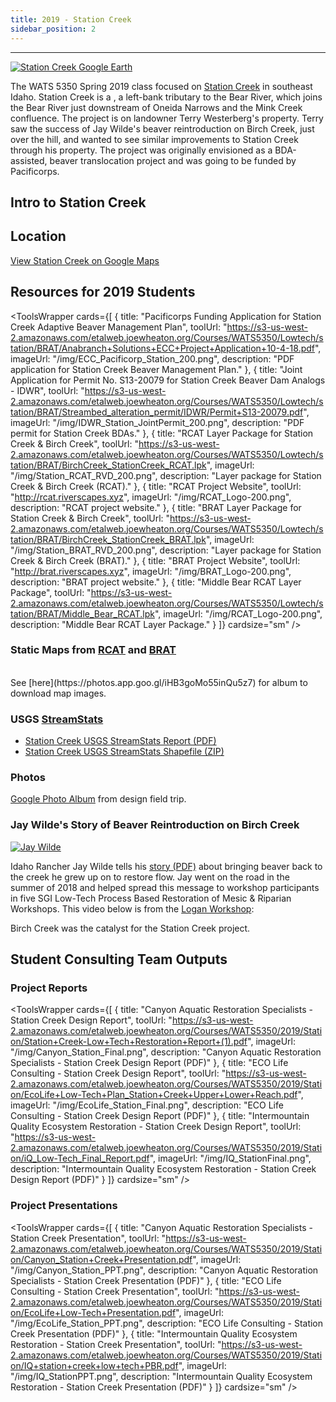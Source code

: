 ---
title: 2019 - Station Creek
sidebar_position: 2
---
---


[![Station Creek Google Earth](/img/projects/Station_GE.png)](https://earth.app.goo.gl/n9RRA6)

The WATS 5350 Spring 2019 class focused on [Station Creek](https://earth.app.goo.gl/n9RRA6) in southeast Idaho. Station Creek is a , a left-bank tributary to the Bear River, which joins the Bear River just downstream of Oneida Narrows and the Mink Creek confluence.  The project is on landowner Terry Westerberg's property. Terry saw the success of Jay Wilde's beaver reintroduction on Birch Creek, just over the hill, and wanted to see similar improvements to Station Creek through his property. The project was originally envisioned as a BDA-assisted, beaver translocation project and was going to be funded by Pacificorps.  


## Intro to Station Creek

<GoogleSlides src="https://docs.google.com/presentation/d/e/2PACX-1vQAjG4OzYOspwMcySZV1piDTWGBgPwj_yGfC_m5YLLGFmt8M6NAazomf6aeVZGBEYSVDD4l6nA-POIL/embed?start=false&loop=false&delayms=3000" title="Intro to Station Creek" width={960} height={749} />

## Location

[View Station Creek on Google Maps](https://www.google.com/maps/place/Unnamed+Road,+Preston,+ID+83263/@42.1622225,-111.7920938,12z)
## Resources for 2019 Students


<ToolsWrapper
  cards={[
    {
      title: "Pacificorps Funding Application for Station Creek Adaptive Beaver Management Plan",
      toolUrl: "https://s3-us-west-2.amazonaws.com/etalweb.joewheaton.org/Courses/WATS5350/Lowtech/station/BRAT/Anabranch+Solutions+ECC+Project+Application+10-4-18.pdf",
      imageUrl: "/img/ECC_Pacificorp_Station_200.png",
      description: "PDF application for Station Creek Beaver Management Plan."
    },
    {
      title: "Joint Application for Permit No. S13-20079 for Station Creek Beaver Dam Analogs - IDWR",
      toolUrl: "https://s3-us-west-2.amazonaws.com/etalweb.joewheaton.org/Courses/WATS5350/Lowtech/station/BRAT/Streambed_alteration_permit/IDWR/Permit+S13-20079.pdf",
      imageUrl: "/img/IDWR_Station_JointPermit_200.png",
      description: "PDF permit for Station Creek BDAs."
    },
    {
      title: "RCAT Layer Package for Station Creek & Birch Creek",
      toolUrl: "https://s3-us-west-2.amazonaws.com/etalweb.joewheaton.org/Courses/WATS5350/Lowtech/station/BRAT/BirchCreek_StationCreek_RCAT.lpk",
      imageUrl: "/img/Station_RCAT_RVD_200.png",
      description: "Layer package for Station Creek & Birch Creek (RCAT)."
    },
    {
      title: "RCAT Project Website",
      toolUrl: "http://rcat.riverscapes.xyz",
      imageUrl: "/img/RCAT_Logo-200.png",
      description: "RCAT project website."
    },
    {
      title: "BRAT Layer Package for Station Creek & Birch Creek",
      toolUrl: "https://s3-us-west-2.amazonaws.com/etalweb.joewheaton.org/Courses/WATS5350/Lowtech/station/BRAT/BirchCreek_StationCreek_BRAT.lpk",
      imageUrl: "/img/Station_BRAT_RVD_200.png",
      description: "Layer package for Station Creek & Birch Creek (BRAT)."
    },
    {
      title: "BRAT Project Website",
      toolUrl: "http://brat.riverscapes.xyz",
      imageUrl: "/img/BRAT_Logo-200.png",
      description: "BRAT project website."
    },
    {
      title: "Middle Bear RCAT Layer Package",
      toolUrl: "https://s3-us-west-2.amazonaws.com/etalweb.joewheaton.org/Courses/WATS5350/Lowtech/station/BRAT/Middle_Bear_RCAT.lpk",
      imageUrl: "/img/RCAT_Logo-200.png",
      description: "Middle Bear RCAT Layer Package."
    }
  ]}
  cardsize="sm"
/>



### Static Maps from [RCAT](http://rcat.riverscapes.xyz) and [BRAT](http://brat.riverscapes.xyz)

<div class="responsive-embed">
<script src="https://cdn.jsdelivr.net/npm/publicalbum@latest/embed-ui.min.js" async></script>
<div class="pa-carousel-widget" style={{width: '640px', height: '480px', display: 'none'}}
  data-link="https://photos.app.goo.gl/iHB3goMo55inQu5z7"
  data-title="Station Creek &amp; Birch Creek Maps"
  data-description="12 new photos added to shared album">
  <img data-src="https://lh3.googleusercontent.com/nvFWhuw4eptnF7mqY4uQvNeXr-xYCvVyshulw7-ldGvmX5gj1rwHeRgVShCKiygC_JpAz60jJNMhtMAWoqCpU4Z8VFOJ4_eCda0W5u8CD3tvWGrMDPRhXODzFP39RofvSRS4mLyu2Ts=w1920-h1080" src="" alt="" />
  <img data-src="https://lh3.googleusercontent.com/WYYs7MsxaKgRezfFVW4FiGGzQY56cYyez4P5cc8VoCfHFxm3VccGBCJg3o05QZnqWrdZ_UdyYPVI2Z2jImpLg0lk5OIDAFFYgjRWEibjZcaAudUtydlg-8hIwuY2CnSe2vi_wVLQcfw=w1920-h1080" src="" alt="" />
  <img data-src="https://lh3.googleusercontent.com/bgQpf7ewbeFSnI7M5iPaTNAQfOaCM_70WeOGaVBEj30CzfSYCnfZnK9o6juzdsxCogAEosCpgbtvgRtlsAp9aPLKkAxojw24PhGqrQtCU7Xxt690U7AmhUCXQKHVOzmcCRDFhjiTNkU=w1920-h1080" src="" alt="" />
  <img data-src="https://lh3.googleusercontent.com/SmXqqCsYiiKT58vC7aRMMhpCMSuw0QWaIAS5RserVaXtbW-T-BKSAfxfvH_3bM7Zom3Qw5qep4Fa-XfFLQI-cLXII0g-ODLa6LjVJ-nssgIfUdLl8n9M5AucZSCbIpLAKwr6Zt18Qxo=w1920-h1080" src="" alt="" />
  <img data-src="https://lh3.googleusercontent.com/iNWEtwq7pUSG1pK3ik5gfHLYD3dATQ9Jsi6qR97uQD5OZBSTm78BFCskFMq-pC-0jLdmcGOWyAGzxOw5qMQjpHq1ZF4kMuvQuJEKyvO90wywAgG_iK3FAZdzPBiKJO2QV8s7BQ0zSVk=w1920-h1080" src="" alt="" />
  <img data-src="https://lh3.googleusercontent.com/Y4m_uXQ_f1uCmivVmNHdq33XyItHUHfYK_ohgFjxIXHC9k1rd_wa1O-RLQ7ZOzRytzwREWAykYkqA7dFmNr7x2Slvlw8_qHni2AnkZF0Uj3d79FMS19XDf15iRiwTKVEULiNi8DgwVs=w1920-h1080" src="" alt="" />
  <img data-src="https://lh3.googleusercontent.com/pBDUWy_rS1uXp-TspSYpRmgFNCZSowf9_pmFIQYO3U5IQtXwX8gJSSBFG-F2xNcdJmT0HvlZiGRIfk2amab7n4vNKfAhj0ryMNARHWPMnk1zdKonwhlvEZHDTf7GubfNTL-YQg_SzuY=w1920-h1080" src="" alt="" />
  <img data-src="https://lh3.googleusercontent.com/wrW75XDU6RSJwQbrgwzTMJL3cdCVTEWCZjtK3xDPpXt8KCPzCpo-AkyPySTXVomntu0g9pnl3SrOBKqaNUtluQ2XzyljFHiud0PHYwcfJWHnvhQvbHAkyztaZxVErPrZcLz0Y2mmWdw=w1920-h1080" src="" alt="" />
  <img data-src="https://lh3.googleusercontent.com/D99XBp61kNf-2yEBLWy9KBYkFnHRfleIFxvqEGe5q4vazarBx163i2bEjfQfG6rtrdQsrnMH8SnMBgx3UQV60RoupdTeCh2p8YJpmgNCfKN6Mv_Twgn3roJtb1ARYxBlcm3jJA-DnZ8=w1920-h1080" src="" alt="" />
  <img data-src="https://lh3.googleusercontent.com/UNH_8mPdx9X7HE05Mnd34z1Xa1t0sI29AtE2bGkPMDUn59u4ZkLc6NS8EiPqxLAgaoNtswpmbIdFQZid6SAsJ_l4QVqLXptlw6uNixQyfxqTEsSoVZ12hs2reibBoCyqZoNmEm-u8eA=w1920-h1080" src="" alt="" />
  <img data-src="https://lh3.googleusercontent.com/GO1aDctOxp0scN771mCa21oCpiS88tow2-8UOnK2iGkQ7LGe0xb_h5uTRxI684nOYUe-ouI3pemVdbEj4rijGrbgWbakFxS3fUT8OZbhSJVwdEXRJxdEXz1n7ND49HXuxuvNfX1cuGM=w1920-h1080" src="" alt="" />
  <img data-src="https://lh3.googleusercontent.com/UgxkUQP0i0D2UiFhP5VkCjOWmKbpL_qAW9u59UIQzk7ysHFtJwpkrdQ3YEQLGpKa2PfaJlidBlD6uxYrQil7PEA-tF9qmPwWLOuc3ciF4XidifYvWmOY-15zM83UN28ncK6dQzsbNBA=w1920-h1080" src="" alt="" />
</div>
</div>
See [here](https://photos.app.goo.gl/iHB3goMo55inQu5z7) for album to download map images.



### USGS [StreamStats](https://streamstats.usgs.gov/ss/)

- [Station Creek USGS StreamStats Report (PDF)](https://s3-us-west-2.amazonaws.com/etalweb.joewheaton.org/Courses/WATS5350/Lowtech/station/StationCreekStreamStats.pdf)
- [Station Creek USGS StreamStats Shapefile (ZIP)](https://s3-us-west-2.amazonaws.com/etalweb.joewheaton.org/Courses/WATS5350/Lowtech/station/StationCk_USGS_SS_Shapefile.zip)

### Photos

[Google Photo Album](https://photos.app.goo.gl/o4E9ru8tKSsbHBni9) from design field trip.


### Jay Wilde's Story of Beaver Reintroduction on Birch Creek

[![Jay Wilde](/img/projects/wilde-round_9.png)](https://earth.app.goo.gl/n9RRA6)

Idaho Rancher Jay Wilde tells his [story (PDF)](https://s3-us-west-2.amazonaws.com/etalweb.joewheaton.org/Workshops/CheapCheerful/2018/NRCS/Idaho/Lectures/2018_IdahoNRCS_Wilde_BirchCreek.pdf) about bringing beaver back to the creek he grew up on to restore flow. Jay went on the road in the summer of 2018 and helped spread this message to workshop participants in five SGI Low-Tech Process Based Restoration of Mesic & Riparian Workshops. This video below is from the [Logan Workshop](http://beaver.joewheaton.org/logan-workshop-materials.html):

<YouTubeEmbed videoId="4j6R1JxG8M8" title="Jay Wilde's Story: Reintroducing beaver to bring back perennial flow" />

Birch Creek was the catalyst for the Station Creek project.

## Student Consulting Team Outputs

### Project Reports

<ToolsWrapper
  cards={[
    {
      title: "Canyon Aquatic Restoration Specialists - Station Creek Design Report",
      toolUrl: "https://s3-us-west-2.amazonaws.com/etalweb.joewheaton.org/Courses/WATS5350/2019/Station/Station+Creek-Low+Tech+Restoration+Report+(1).pdf",
      imageUrl: "/img/Canyon_Station_Final.png",
      description: "Canyon Aquatic Restoration Specialists - Station Creek Design Report (PDF)"
    },
    {
      title: "ECO Life Consulting - Station Creek Design Report",
      toolUrl: "https://s3-us-west-2.amazonaws.com/etalweb.joewheaton.org/Courses/WATS5350/2019/Station/EcoLife+Low-Tech+Plan_Station+Creek+Upper+Lower+Reach.pdf",
      imageUrl: "/img/EcoLife_Station_Final.png",
      description: "ECO Life Consulting - Station Creek Design Report (PDF)"
    },
    {
      title: "Intermountain Quality Ecosystem Restoration - Station Creek Design Report",
      toolUrl: "https://s3-us-west-2.amazonaws.com/etalweb.joewheaton.org/Courses/WATS5350/2019/Station/iQ_Low-Tech_Final_Report.pdf",
      imageUrl: "/img/IQ_StationFinal.png",
      description: "Intermountain Quality Ecosystem Restoration - Station Creek Design Report (PDF)"
    }
  ]}
  cardsize="sm"
/>

### Project Presentations

<ToolsWrapper
  cards={[
    {
      title: "Canyon Aquatic Restoration Specialists - Station Creek Presentation",
      toolUrl: "https://s3-us-west-2.amazonaws.com/etalweb.joewheaton.org/Courses/WATS5350/2019/Station/Canyon_Station+Creek+Presentation.pdf",
      imageUrl: "/img/Canyon_Station_PPT.png",
      description: "Canyon Aquatic Restoration Specialists - Station Creek Presentation (PDF)"
    },
    {
      title: "ECO Life Consulting - Station Creek Presentation",
      toolUrl: "https://s3-us-west-2.amazonaws.com/etalweb.joewheaton.org/Courses/WATS5350/2019/Station/EcoLife+Low-Tech+Presentation.pdf",
      imageUrl: "/img/EcoLife_Station_PPT.png",
      description: "ECO Life Consulting - Station Creek Presentation (PDF)"
    },
    {
      title: "Intermountain Quality Ecosystem Restoration - Station Creek Presentation",
      toolUrl: "https://s3-us-west-2.amazonaws.com/etalweb.joewheaton.org/Courses/WATS5350/2019/Station/IQ+station+creek+low+tech+PBR.pdf",
      imageUrl: "/img/IQ_StationPPT.png",
      description: "Intermountain Quality Ecosystem Restoration - Station Creek Presentation (PDF)"
    }
  ]}
  cardsize="sm"
/>

